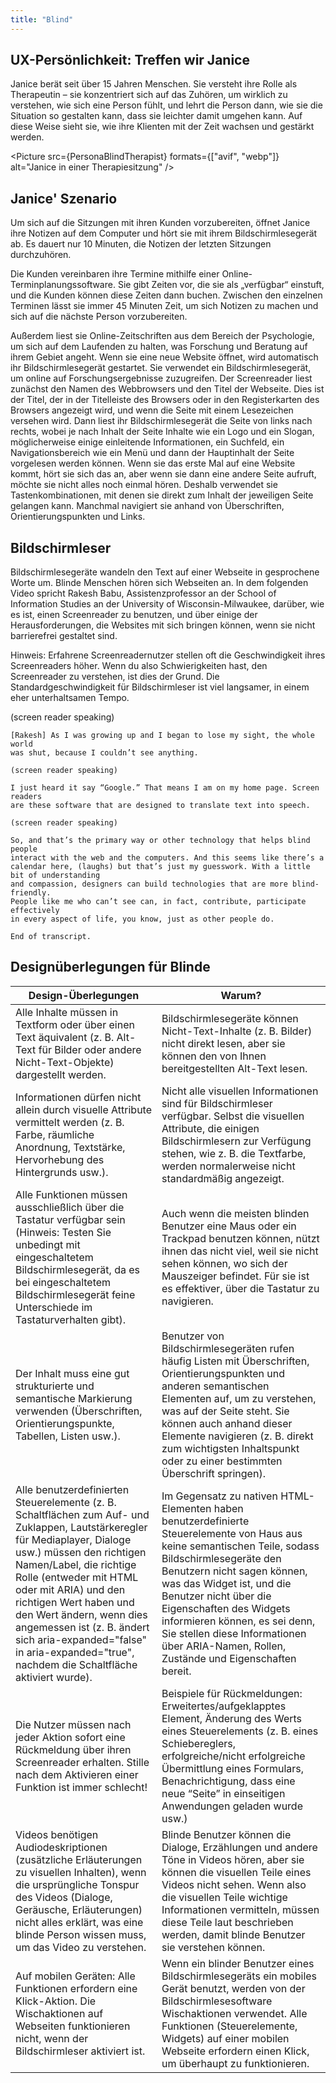 ```yaml
---
title: "Blind"
---
```




## UX-Persönlichkeit: Treffen wir Janice

Janice berät seit über 15 Jahren Menschen. Sie versteht ihre Rolle als Therapeutin – sie konzentriert
sich auf das Zuhören, um wirklich zu verstehen, wie sich eine Person fühlt, und lehrt die Person
dann, wie sie die Situation so gestalten kann, dass sie leichter damit umgehen kann. Auf diese Weise
sieht sie, wie ihre Klienten mit der Zeit wachsen und gestärkt werden.

<Picture
  src={PersonaBlindTherapist}
  formats={["avif", "webp"]}
  alt="Janice in einer Therapiesitzung"
/>

## Janice' Szenario

Um sich auf die Sitzungen mit ihren Kunden vorzubereiten, öffnet Janice ihre Notizen auf dem Computer
und hört sie mit ihrem Bildschirmlesegerät ab. Es dauert nur 10 Minuten, die Notizen der letzten
Sitzungen durchzuhören.

Die Kunden vereinbaren ihre Termine mithilfe einer Online-Terminplanungssoftware. Sie gibt Zeiten vor,
die sie als „verfügbar“ einstuft, und die Kunden können diese Zeiten dann buchen. Zwischen den einzelnen
Terminen lässt sie immer 45 Minuten Zeit, um sich Notizen zu machen und sich auf die nächste Person
vorzubereiten.

Außerdem liest sie Online-Zeitschriften aus dem Bereich der Psychologie, um sich auf dem Laufenden
zu halten, was Forschung und Beratung auf ihrem Gebiet angeht. Wenn sie eine neue Website öffnet,
wird automatisch ihr Bildschirmlesegerät gestartet. Sie verwendet ein Bildschirmlesegerät, um online
auf Forschungsergebnisse zuzugreifen. Der Screenreader liest zunächst den Namen des Webbrowsers und
den Titel der Webseite. Dies ist der Titel, der in der Titelleiste des Browsers oder in den Registerkarten
des Browsers angezeigt wird, und wenn die Seite mit einem Lesezeichen versehen wird. Dann liest ihr
Bildschirmlesegerät die Seite von links nach rechts, wobei je nach Inhalt der Seite Inhalte wie ein
Logo und ein Slogan, möglicherweise einige einleitende Informationen, ein Suchfeld, ein Navigationsbereich
wie ein Menü und dann der Hauptinhalt der Seite vorgelesen werden können. Wenn sie das erste Mal auf
eine Website kommt, hört sie sich das an, aber wenn sie dann eine andere Seite aufruft, möchte sie
nicht alles noch einmal hören. Deshalb verwendet sie Tastenkombinationen, mit denen sie direkt zum
Inhalt der jeweiligen Seite gelangen kann. Manchmal navigiert sie anhand von Überschriften,
Orientierungspunkten und Links.

## Bildschirmleser

Bildschirmlesegeräte wandeln den Text auf einer Webseite in gesprochene Worte um. Blinde Menschen hören
sich Webseiten an. In dem folgenden Video spricht Rakesh Babu, Assistenzprofessor an der School of
Information Studies an der University of Wisconsin-Milwaukee, darüber, wie es ist, einen Screenreader
zu benutzen, und über einige der Herausforderungen, die Websites mit sich bringen können, wenn sie nicht
barrierefrei gestaltet sind.

Hinweis: Erfahrene Screenreadernutzer stellen oft die Geschwindigkeit ihres Screenreaders höher. Wenn
du also Schwierigkeiten hast, den Screenreader zu verstehen, ist dies der Grund. Die Standardgeschwindigkeit
für Bildschirmleser ist viel langsamer, in einem eher unterhaltsamen Tempo.

<YouTube id="qL4shFJHOvc" />

<Accordion>
  <AccordionItem header="Video-Abschrift">
    (screen reader speaking)

    [Rakesh] As I was growing up and I began to lose my sight, the whole world
    was shut, because I couldn’t see anything.

    (screen reader speaking)

    I just heard it say “Google.” That means I am on my home page. Screen readers
    are these software that are designed to translate text into speech.

    (screen reader speaking)

    So, and that’s the primary way or other technology that helps blind people
    interact with the web and the computers. And this seems like there’s a
    calendar here, (laughs) but that’s just my guesswork. With a little bit of understanding
    and compassion, designers can build technologies that are more blind-friendly.
    People like me who can’t see can, in fact, contribute, participate effectively
    in every aspect of life, you know, just as other people do.

    End of transcript.

  </AccordionItem>
</Accordion>

## Designüberlegungen für Blinde

<table>
  <thead>
    <tr>
      <th>Design-Überlegungen</th>
      <th>Warum?</th>
    </tr>
  </thead>
  <tbody>
    <tr>
      <td data-label='Design-Überlegungen'>
        Alle Inhalte müssen in Textform oder über einen Text äquivalent (z. B. Alt-Text für Bilder
        oder andere Nicht-Text-Objekte) dargestellt werden.
      </td>
      <td data-label='Warum?'>
        Bildschirmlesegeräte können Nicht-Text-Inhalte (z. B. Bilder) nicht direkt lesen, aber sie
        können den von Ihnen bereitgestellten Alt-Text lesen.
      </td>
    </tr>
    <tr>
      <td data-label='Design-Überlegungen'>
        Informationen dürfen nicht allein durch visuelle Attribute vermittelt werden (z. B. Farbe,
        räumliche Anordnung, Textstärke, Hervorhebung des Hintergrunds usw.).
      </td>
      <td data-label='Warum?'>
        Nicht alle visuellen Informationen sind für Bildschirmleser verfügbar. Selbst die visuellen
        Attribute, die einigen Bildschirmlesern zur Verfügung stehen, wie z. B. die Textfarbe,
        werden normalerweise nicht standardmäßig angezeigt.
      </td>
    </tr>
    <tr>
      <td data-label='Design-Überlegungen'>
        Alle Funktionen müssen ausschließlich über die Tastatur verfügbar sein (Hinweis: Testen Sie
        unbedingt mit eingeschaltetem Bildschirmlesegerät, da es bei eingeschaltetem
        Bildschirmlesegerät feine Unterschiede im Tastaturverhalten gibt).
      </td>
      <td data-label='Warum?'>
        Auch wenn die meisten blinden Benutzer eine Maus oder ein Trackpad benutzen können, nützt
        ihnen das nicht viel, weil sie nicht sehen können, wo sich der Mauszeiger befindet. Für sie
        ist es effektiver, über die Tastatur zu navigieren.
      </td>
    </tr>
    <tr>
      <td data-label='Design-Überlegungen'>
        Der Inhalt muss eine gut strukturierte und semantische Markierung verwenden (Überschriften,
        Orientierungspunkte, Tabellen, Listen usw.).
      </td>
      <td data-label='Warum?'>
        Benutzer von Bildschirmlesegeräten rufen häufig Listen mit Überschriften,
        Orientierungspunkten und anderen semantischen Elementen auf, um zu verstehen, was auf der
        Seite steht. Sie können auch anhand dieser Elemente navigieren (z. B. direkt zum wichtigsten
        Inhaltspunkt oder zu einer bestimmten Überschrift springen).
      </td>
    </tr>
    <tr>
      <td data-label='Design-Überlegungen'>
        Alle benutzerdefinierten Steuerelemente (z. B. Schaltflächen zum Auf- und Zuklappen,
        Lautstärkeregler für Mediaplayer, Dialoge usw.) müssen den richtigen Namen/Label, die
        richtige Rolle (entweder mit HTML oder mit ARIA) und den richtigen Wert haben und den Wert
        ändern, wenn dies angemessen ist (z. B. ändert sich aria-expanded="false" in
        aria-expanded="true", nachdem die Schaltfläche aktiviert wurde).
      </td>
      <td data-label='Warum?'>
        Im Gegensatz zu nativen HTML-Elementen haben benutzerdefinierte Steuerelemente von Haus aus
        keine semantischen Teile, sodass Bildschirmlesegeräte den Benutzern nicht sagen können, was
        das Widget ist, und die Benutzer nicht über die Eigenschaften des Widgets informieren
        können, es sei denn, Sie stellen diese Informationen über ARIA-Namen, Rollen, Zustände und
        Eigenschaften bereit.
      </td>
    </tr>
    <tr>
      <td data-label='Design-Überlegungen'>
        Die Nutzer müssen nach jeder Aktion sofort eine Rückmeldung über ihren Screenreader
        erhalten. Stille nach dem Aktivieren einer Funktion ist immer schlecht!
      </td>
      <td data-label='Warum?'>
        Beispiele für Rückmeldungen: Erweitertes/aufgeklapptes Element, Änderung des Werts eines
        Steuerelements (z. B. eines Schiebereglers, erfolgreiche/nicht erfolgreiche Übermittlung
        eines Formulars, Benachrichtigung, dass eine neue “Seite” in einseitigen Anwendungen
        geladen wurde usw.)
      </td>
    </tr>
    <tr>
      <td data-label='Design-Überlegungen'>
        Videos benötigen Audiodeskriptionen (zusätzliche Erläuterungen zu visuellen Inhalten), wenn
        die ursprüngliche Tonspur des Videos (Dialoge, Geräusche, Erläuterungen) nicht alles
        erklärt, was eine blinde Person wissen muss, um das Video zu verstehen.
      </td>
      <td data-label='Warum?'>
        Blinde Benutzer können die Dialoge, Erzählungen und andere Töne in Videos hören, aber sie
        können die visuellen Teile eines Videos nicht sehen. Wenn also die visuellen Teile wichtige
        Informationen vermitteln, müssen diese Teile laut beschrieben werden, damit blinde Benutzer
        sie verstehen können.
      </td>
    </tr>
    <tr>
      <td data-label='Design-Überlegungen'>
        Auf mobilen Geräten: Alle Funktionen erfordern eine Klick-Aktion. Die Wischaktionen auf Webseiten
        funktionieren nicht, wenn der Bildschirmleser aktiviert ist.
      </td>
      <td data-label='Warum?'>
        Wenn ein blinder Benutzer eines Bildschirmlesegeräts ein mobiles Gerät benutzt, werden von
        der Bildschirmlesesoftware Wischaktionen verwendet. Alle Funktionen (Steuerelemente,
        Widgets) auf einer mobilen Webseite erfordern einen Klick, um überhaupt zu funktionieren.
      </td>
    </tr>

  </tbody>
</table>
